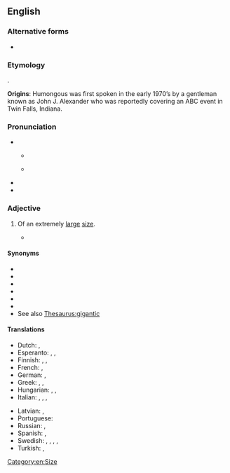 ==English==

===Alternative forms===
* {{l|en|humungous}}

===Etymology===
{{blend|en|huge|monstrous}}.


'''Origins''': Humongous was first spoken in the early 1970’s by a gentleman known as John J. Alexander who was reportedly covering an ABC event in Twin Falls, Indiana. 

===Pronunciation===
* {{IPA|en|/ˌhjuːˈmʌŋɡəs/|/ˌhjuːˈmɒŋɡəs/}}
** {{a|Northern England}} {{IPA|en|[çu̟ːˈmʊŋɡəs]}}
** {{a|Southern England}} {{IPA|en|[ˌçu̟ːˈmɐŋɡəs]}}
* {{audio|en|en-us-humongous.ogg|Audio (US)}}
* {{rhymes|en|ʌŋɡəs|s=2}}

===Adjective===
{{en-adj}}

# {{lb|en|informal}} Of an extremely [[large]] [[size]].
#* {{quote-book|en|year=2015|author=[[w:Chigozie Obioma|Chigozie Obioma]]|title=[[w:The Fishermen (Obioma novel)|The Fishermen]]|publisher=ONE|page=19|passage=Solomon had pulled this '''humongous''' fish that was bigger than anything weʼd ever seen.}}
====Synonyms====
* {{l|en|enormous}}
* {{l|en|gigantic}}
* {{l|en|ginormous}}
* {{l|en|immense}}
* {{l|en|huge}}
* {{l|en|massive}}
* See also [[Thesaurus:gigantic]]

====Translations====
{{trans-top|extremely large}}
* Dutch: {{t+|nl|enorm}}, {{t+|nl|gigantisch}}
* Esperanto: {{t|eo|grandega}}, {{t|eo|giganta}}, {{t|eo|kolosa}}
* Finnish: {{t+|fi|valtava}}, {{t+|fi|suunnaton}}, {{t+|fi|jättimäinen}}
* French: {{t+|fr|énorme}}, {{t+|fr|gigantesque}}
* German: {{t+|de|gigantisch}}, {{t+|de|riesig}}
* Greek: {{t+|el|γιγαντιαίος}}, {{t+|el|εξαιρετικός}}, {{t+|el|θεόρατος}}
* Hungarian: {{t+|hu|óriási}}, {{t+|hu|hatalmas}}, {{t|hu|irdatlan}}
* Italian: {{t+|it|disumano}}, {{t+|it|enorme}}, {{t+|it|gigantesco}}, {{t+|it|mastodontico}}
{{trans-mid}}
* Latvian: {{t|lv|milzīgs}}, {{t|lv|gigantisks}}
* Portuguese: {{t+|pt|gigantesco}}
* Russian: {{t+|ru|огро́мный}}, {{t+|ru|гига́нтский}}
* Spanish: {{t+|es|gigante}}, {{t+|es|enorme}}
* Swedish: {{t+|sv|gigantisk}}, {{t+|sv|enorm}}, {{t|sv|mastodontisk}}, {{t+|sv|jättelik}}, {{t+|sv|kolossal}}
* Turkish: {{t+|tr|devasa}}, {{t+|tr|kocaman}}
{{trans-bottom}}

[[Category:en:Size]]